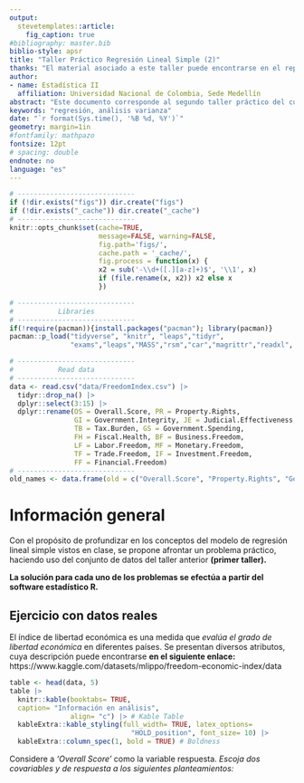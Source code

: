 ```yaml
---
output: 
  stevetemplates::article:
    fig_caption: true
#bibliography: master.bib
biblio-style: apsr
title: "Taller Práctico Regresión Lineal Simple (2)"
thanks: "El material asociado a este taller puede encontrarse en el repositorio del curso, **(https://github.com/Itsssach/Estadistica-II)**"
author:
- name: Estadística II
  affiliation: Universidad Nacional de Colombia, Sede Medellín
abstract: "Este documento corresponde al segundo taller práctico del curso de **Estadística II** para la *Universidad Nacional de Colombia*, Sede Medellín, en el periodo 2024 - 2. Se brinda una introducción al análisis de regresión. El enfoque de este taller está sobre el análisis de varianza, intervalos de confianza y predicción-. **Monitor:** *Santiago Carmona Hincapié.*"
keywords: "regresión, análisis varianza"
date: "`r format(Sys.time(), '%B %d, %Y')`"
geometry: margin=1in
#fontfamily: mathpazo
fontsize: 12pt
# spacing: double
endnote: no
language: "es"
---
```


```r
# -----------------------------
if (!dir.exists("figs")) dir.create("figs")
if (!dir.exists("_cache")) dir.create("_cache")
# -----------------------------
knitr::opts_chunk$set(cache=TRUE,
                      message=FALSE, warning=FALSE,
                      fig.path='figs/',
                      cache.path = '_cache/',
                      fig.process = function(x) {
                      x2 = sub('-\\d+([.][a-z]+)$', '\\1', x)
                      if (file.rename(x, x2)) x2 else x
                      })
```

```r
# -----------------------------
#           Libraries
# -----------------------------
if(!require(pacman)){install.packages("pacman"); library(pacman)}
pacman::p_load("tidyverse", "knitr", "leaps","tidyr",
               "exams","leaps","MASS","rsm","car","magrittr","readxl", "kableExtra")
```

```r
# -----------------------------
#           Read data
# -----------------------------
data <- read.csv("data/FreedomIndex.csv") |> 
  tidyr::drop_na() |> 
  dplyr::select(3:15) |> 
  dplyr::rename(OS = Overall.Score, PR = Property.Rights, 
                GI = Government.Integrity, JE = Judicial.Effectiveness, 
                TB = Tax.Burden, GS = Government.Spending, 
                FH = Fiscal.Health, BF = Business.Freedom, 
                LF = Labor.Freedom, MF = Monetary.Freedom, 
                TF = Trade.Freedom, IF = Investment.Freedom, 
                FF = Financial.Freedom)
# -----------------------------
old_names <- data.frame(old = c("Overall.Score", "Property.Rights", "Government.Integrity", "Judicial.Effectiveness", "Tax.Burden", "Government.Spending", "Fiscal.Health", "Business.Freedom", "Labor.Freedom", "Monetary.Freedom", "Trade.Freedom", "Investment.Freedom", "Financial.Freedom"), new = c("OS", "PR", "GI", "JE", "TB", "GS", "FH", "BF", "LF", "MF", "TF", "IF", "FF"))
```

# Información general

Con el propósito de profundizar en los conceptos del modelo de regresión lineal simple vistos en clase, se propone afrontar un problema práctico, haciendo uso del conjunto de datos del taller anterior **(primer taller).**

**La solución para cada uno de los problemas se efectúa a partir del software estadístico R.**

## Ejercicio con datos reales

El índice de libertad económica es una medida que *evalúa el grado de libertad económica* en diferentes países. Se presentan diversos atributos, cuya descripción puede encontrarse **en el siguiente enlace:** https://www.kaggle.com/datasets/mlippo/freedom-economic-index/data

```r
table <- head(data, 5)
table |> 
  knitr::kable(booktabs= TRUE, 
  caption= "Información en análisis", 
               align= "c") |> # Kable Table
  kableExtra::kable_styling(full_width= TRUE, latex_options= 
                              "HOLD_position", font_size= 10) |> 
  kableExtra::column_spec(1, bold = TRUE) # Boldness
```

Considere a *'Overall Score'* como la variable respuesta. *Escoja dos covariables y de respuesta a los siguientes planteamientos:*

\begin{enumerate}
\item Realice un breve análisis descriptivo, ¿Qué covariables podría escoger para un análisis de regresión lineal simple? \textit{Seleccione dos.}
\item Realice una partición de la información en un conjunto de entrenamiento y prueba. \textit{(Se sugiere emplear el $75\% - 80\%$ de los datos como conjunto de entrenamiento).}
\item Escriba la ecuación del modelo de regresión lineal, considerando los supuestos asociados. Ajuste el modelo lineal para cada una de las covariables seleccionadas. ¿Son comparables ambos modelos? ¿Tienen las mismas unidades?
\item Realice la prueba de significancia para \textit{la pendiente} en alguno de los modelos, luego una prueba de significancia para la regresión mediante el análisis de varianza. ¿Existe alguna relación entre ambas pruebas? Brinde una interpretación para los parámetros $(\beta_{0}, \beta_{1})$ de uno de los modelos considerados. 
\item Calcule la métrica $R^{2}$ para ambos modelos. Realice una interpretación. ¿Qué se puede concluir de una comparación del $R^{2}$?
\item Seleccione uno de los modelos planteados. Realice una predicción puntual para $\hat{Y}_{i}$ empleando el conjunto de prueba. Brinde los correspondientes intervalos de confianza y predicción. ¿Qué diferencias existen entre ambos?
\end{enumerate}







